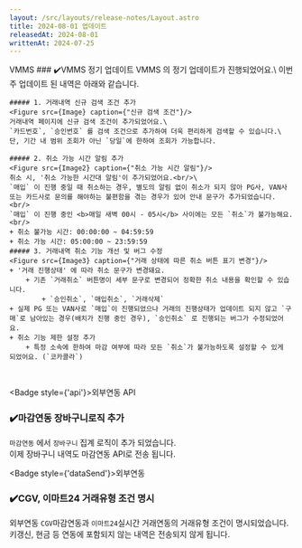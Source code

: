 ```yaml
---
layout: /src/layouts/release-notes/Layout.astro
title: 2024-08-01 업데이트
releasedAt: 2024-08-01
writtenAt: 2024-07-25
---
```



<Frame>
    <Badge style={'web'}>VMMS</Badge>
    ### ✔️VMMS 정기 업데이트
    VMMS 의 정기 업데이트가 진행되었어요.\
    이번 주 업데이트 된 내역은 아래와 같습니다.
    <br/>

    ##### 1. 거래내역 신규 검색 조건 추가
    <Figure src={Image} caption={"신규 검색 조건"}/>
    거래내역 페이지에 신규 검색 조건이 추가되었어요.\
    `카드번호`, `승인번호` 를 검색 조건으로 추가하여 더욱 편리하게 검색할 수 있습니다.\
    단, 기간 내 범위 조회가 아닌 `당일`에 한하여 조회가 가능합니다.

    ##### 2. 취소 가능 시간 알림 추가
    <Figure src={Image2} caption={"취소 가능 시간 알림"}/>
    취소 시, '취소 가능한 시간대 알림'이 추가되었어요.<br/>\
    `매입` 이 진행 중일 때 취소하는 경우, 별도의 알림 없이 취소가 되지 않아 PG사, VAN사 또는 카드사로 문의를 해야하는 불편함을 겪는 경우가 있어 안내 문구가 추가되었습니다.
    <br/>
    `매입` 이 진행 중인 <b>매일 새벽 00시 - 05시</b> 사이에는 모든 `취소`가 불가능해요.
    <br/>
    + 취소 불가능 시간: 00:00:00 ~ 04:59:59
    + 취소 가능 시간: 05:00:00 ~ 23:59:59
    ##### 3. 거래내역 취소 기능 개선 및 버그 수정
    <Figure src={Image3} caption={"거래 상태에 따른 취소 버튼 표기 변경"}/>
    + '거래 진행상태' 에 따라 취소 문구가 변경돼요.
        + 기존 `거래취소` 버튼명이 세부 문구로 변경되어 정확한 취소 내용을 확인할 수 있습니다.
            + `승인취소`, `매입취소`, `거래삭제`
    + 실제 PG 또는 VAN사로 `매입`이 진행되었으나 거래의 진행상태가 업데이트 되지 않고 `구매`로 남아있는 경우(배치가 진행 중인 경우), `승인취소` 로 진행되는 버그가 수정되었어요.
    + 취소 기능 제한 설정 추가
        + 특정 소속에 한하여 마감 여부에 따라 모든 `취소`가 불가능하도록 설정할 수 있게 되었어요. (`코카콜라`)
<br/>
        
<Badge style={'api'}>외부연동 API</Badge>
### ✔️마감연동 장바구니로직 추가
`마감연동` 에서 `장바구니` 집계 로직이 추가 되었습니다.\
이제 장바구니 내역도 마감연동 API로 전송 됩니다.
<br/>

<Badge style={'dataSend'}>외부연동</Badge>
### ✔️CGV, 이마트24 거래유형 조건 명시
외부연동 `CGV`마감연동과 `이마트24`실시간 거래연동의 거래유형 조건이 명시되었습니다.\
키갱신, 현금 등 연동에 포함되지 않는 내역은 전송되지 않게 됩니다.
<br/>

</Frame>